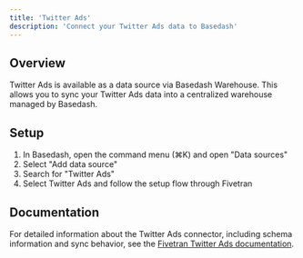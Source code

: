 ```yaml
---
title: 'Twitter Ads'
description: 'Connect your Twitter Ads data to Basedash'
---
```


## Overview

Twitter Ads is available as a data source via Basedash Warehouse. This allows you to sync your Twitter Ads data into a centralized warehouse managed by Basedash.

## Setup

1. In Basedash, open the command menu (⌘K) and open "Data sources"
2. Select "Add data source"
3. Search for "Twitter Ads"
4. Select Twitter Ads and follow the setup flow through Fivetran

## Documentation

For detailed information about the Twitter Ads connector, including schema information and sync behavior, see the [Fivetran Twitter Ads documentation](https://fivetran.com/docs/connectors/applications/twitter-ads).
